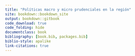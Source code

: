 ```yaml
---
title: "Políticas macro y micro prudenciales en la región"
site: bookdown::bookdown_site
output: bookdown::gitbook
code_download: true
code_folding: hide
documentclass: book
bibliography: [book.bib, packages.bib]
biblio-style: apalike
link-citations: true
---
```

